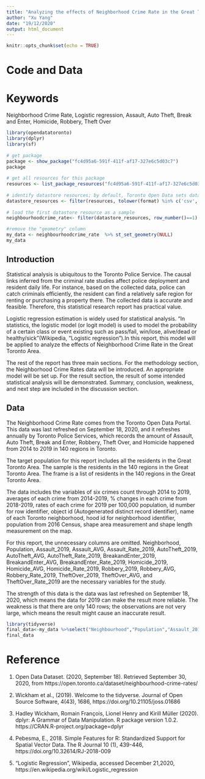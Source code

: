 ```yaml
---
title: "Analyzing the effects of Neighborhood Crime Rate in the Great Toronto Area"
author: "Xu Yang"
date: "19/12/2020"
output: html_document
---
```


```r
knitr::opts_chunk$set(echo = TRUE)
```
# Code and Data

# Keywords
Neighborhood Crime Rate, Logistic regression, Assault, Auto Theft, Break and Enter, Homicide, Robbery, Theft Over
```r
library(opendatatoronto)
library(dplyr)
library(sf)
 
# get package
package <- show_package("fc4d95a6-591f-411f-af17-327e6c5d03c7")
package
 
# get all resources for this package
resources <- list_package_resources("fc4d95a6-591f-411f-af17-327e6c5d03c7")
 
# identify datastore resources; by default, Toronto Open Data sets datastore resource format to CSV for non-geospatial and GeoJSON for geospatial resources
datastore_resources <- filter(resources, tolower(format) %in% c('csv', 'geojson'))
 
# load the first datastore resource as a sample
neighbourhoodcrime_rate<- filter(datastore_resources, row_number()==1) %>% get_resource()

#remove the "geometry" column
my_data <- neighbourhoodcrime_rate  %>% st_set_geometry(NULL)
my_data
```
## Introduction
Statistical analysis is ubiquitous to the Toronto Police Service. The causal links inferred from the criminal rate studies affect police deployment and resident daily life. For instance, based on the collected data, police can catch criminals efficiently, the resident can find a relatively safe region for renting or purchasing a property there. The collected data is accurate and feasible. Therefore, this statistical research report has practical value. 

Logistic regression estimation is widely used for statistical analysis. "In statistics, the logistic model (or logit model) is used to model the probability of a certain class or event existing such as pass/fail, win/lose, alive/dead or healthy/sick"(Wikipedia, "Logistic regression").In this report, this model will be applied to analyze the effects of Neighborhood Crime Rate in the Great Toronto Area.

The rest of the report has three main sections. For the methodology section, the Neighborhood Crime Rates data will be introduced. An appropriate model will be set up. For the result section, the result of some intended statistical analysis will be demonstrated. Summary, conclusion, weakness, and next step are included in the discussion section. 

## Data
The Neighborhood Crime Rate comes from the Toronto Open Data Portal. This data was last refreshed on September 18, 2020, and it refreshes annually by Toronto Police Services, which records the amount of Assault, Auto Theft, Break and Enter, Robbery, Theft Over, and Homicide happened from 2014 to 2019 in 140 regions in Toronto. 

The target population for this report includes all the residents in the Great Toronto Area. The sample is the residents in the 140 regions in the Great Toronto Area. The frame is a list of residents in the 140 regions in the Great Toronto Area. 

The data includes the variables of six crimes count through 2014 to 2019, averages of each crime from 2014-2019, % changes in each crime from 2018-2019, rates of each crime for 2019 per 100,000 population, id number for row identifier, object id (Autogenerated distinct record identifier), name of each Toronto neighborhood, hood id for neighborhood identifier, population from 2016 Census, shape area measurement and shape length measurement on the map.

For this report, the unnecessary columns are omitted. Neighborhood, Population, Assault_2019, Assault_AVG, Assault_Rate_2019, AutoTheft_2019, AutoTheft_AVG, AutoTheft_Rate_2019, BreakandEnter_2019, BreakandEnter_AVG, BreakandEnter_Rate_2019, Homicide_2019, Homicide_AVG, Homicide_Rate_2019, Robbery_2019, Robbery_AVG, Robbery_Rate_2019, TheftOver_2019, TheftOver_AVG, and TheftOver_Rate_2019 are the necessary variables for the study. 

The strength of this data is the data was last refreshed on September 18, 2020, which means the data for 2019 can make the result more reliable. The weakness is that there are only 140 rows; the observations are not very large, which means the result might cause an inaccurate result. 

```r
library(tidyverse)
final_data<-my_data %>%select("Neighbourhood","Population","Assault_2019", "Assault_AVG", "Assault_Rate_2019", "AutoTheft_2019", "AutoTheft_AVG", "AutoTheft_Rate_2019", "BreakandEnter_2019", "BreakandEnter_AVG", "BreakandEnter_Rate_2019", "Homicide_2019", "Homicide_AVG", "Homicide_Rate_2019", "Robbery_2019", "Robbery_AVG", "Robbery_Rate_2019", "TheftOver_2019", "TheftOver_AVG","TheftOver_Rate_2019")
final_data
```
# Reference

1. Open Data Dataset. (2020, September 18). Retrieved September 30, 2020, from https://open.toronto.ca/dataset/neighbourhood-crime-rates/

2. Wickham et al., (2019). Welcome to the tidyverse.
  Journal of Open Source Software, 4(43), 1686,
  https://doi.org/10.21105/joss.01686

3. Hadley Wickham, Romain François, Lionel Henry and
  Kirill Müller (2020). dplyr: A Grammar of Data
  Manipulation. R package version 1.0.2.
  https://CRAN.R-project.org/package=dplyr
  
4. Pebesma, E., 2018. Simple Features for R:
  Standardized Support for Spatial Vector Data. The R
  Journal 10 (1), 439-446,
  https://doi.org/10.32614/RJ-2018-009
  
5. "Logistic Regression", Wikipedia, accessed December 21,2020,
https://en.wikipedia.org/wiki/Logistic_regression



